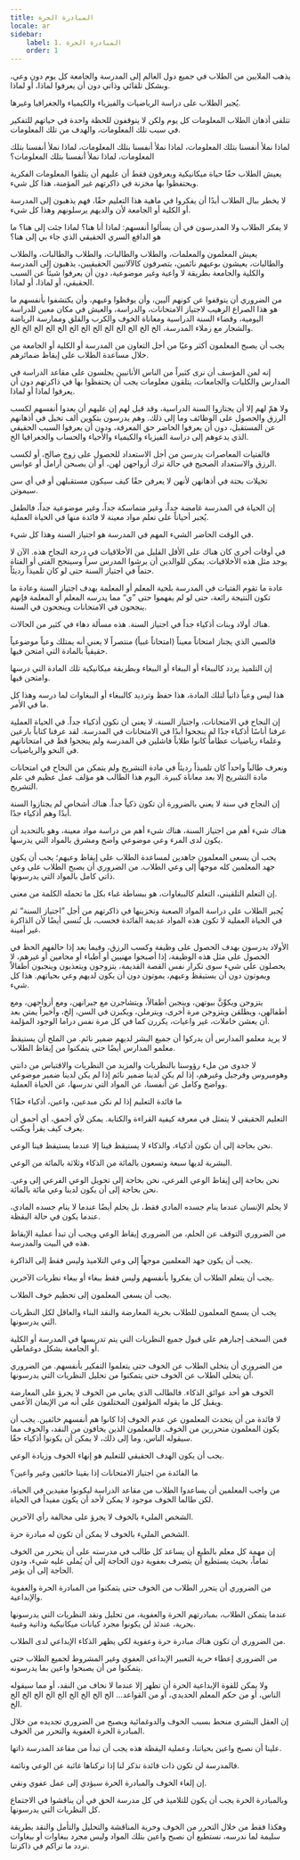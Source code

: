 ```yaml
---
title: المبادرة الحرة
locale: ar
sidebar:
    label: 1. المبادرة الحرة
    order: 1
---
```

يذهب الملايين من الطلاب في جميع دول العالم إلى المدرسة والجامعة كل يوم دون وعي، وبشكل تلقائي وذاتي دون أن يعرفوا لماذا، أو لماذا.

يُجبر الطلاب على دراسة الرياضيات والفيزياء والكيمياء والجغرافيا وغيرها.

تتلقى أذهان الطلاب المعلومات كل يوم ولكن لا يتوقفون للحظة واحدة في حياتهم للتفكير في سبب تلك المعلومات، والهدف من تلك المعلومات.

لماذا نملأ أنفسنا بتلك المعلومات، لماذا نملأ أنفسنا بتلك المعلومات، لماذا نملأ أنفسنا بتلك المعلومات، لماذا نملأ أنفسنا بتلك المعلومات؟

يعيش الطلاب حقًا حياة ميكانيكية ويعرفون فقط أن عليهم أن يتلقوا المعلومات الفكرية ويحتفظوا بها مخزنة في ذاكرتهم غير المؤمنة، هذا كل شيء.

لا يخطر ببال الطلاب أبدًا أن يفكروا في ماهية هذا التعليم حقًا، فهم يذهبون إلى المدرسة أو الكلية أو الجامعة لأن والديهم يرسلونهم وهذا كل شيء.

لا يفكر الطلاب ولا المدرسون في أن يسألوا أنفسهم: لماذا أنا هنا؟ لماذا جئت إلى هنا؟ ما هو الدافع السري الحقيقي الذي جاء بي إلى هنا؟

يعيش المعلمون والمعلمات، والطلاب والطالبات، والطلاب والطالبات، والطلاب والطالبات، يعيشون بوعيهم نائمين، يتصرفون كالآلاتيين الحقيقيين، يذهبون إلى المدرسة والكلية والجامعة بطريقة لا واعية وغير موضوعية، دون أن يعرفوا شيئاً عن السبب الحقيقي، أو لماذا، أو لماذا.

من الضروري أن يتوقفوا عن كونهم آليين، وأن يوقظوا وعيهم، وأن يكتشفوا بأنفسهم ما هو هذا الصراع الرهيب لاجتياز الامتحانات، والدراسة، والعيش في مكان معين للدراسة اليومية، وقضاء السنة الدراسية ومعاناة الخوف والكرب والقلق وممارسة الرياضة والشجار مع زملاء المدرسة، الخ الخ الخ الخ الخ الخ الخ الخ الخ الخ الخ الخ الخ.

يجب أن يصبح المعلمون أكثر وعيًا من أجل التعاون من المدرسة أو الكلية أو الجامعة من خلال مساعدة الطلاب على إيقاظ ضمائرهم.

إنه لمن المؤسف أن نرى كثيراً من الناس الأنانيين يجلسون على مقاعد الدراسة في المدارس والكليات والجامعات، يتلقون معلومات يجب أن يحتفظوا بها في ذاكرتهم دون أن يعرفوا لماذا أو لماذا.

ولا همّ لهم إلا أن يجتازوا السنة الدراسية، وقد قيل لهم إن عليهم أن يعدوا أنفسهم لكسب الرزق والحصول على الوظائف وما إلى ذلك. وهم يدرسون بتكوين ألف تخيل في أذهانهم عن المستقبل، دون أن يعرفوا الحاضر حق المعرفة، ودون أن يعرفوا السبب الحقيقي الذي يدعوهم إلى دراسة الفيزياء والكيمياء والأحياء والحساب والجغرافيا الخ.

فالفتيات المعاصرات يدرسن من أجل الاستعداد للحصول على زوج صالح، أو لكسب الرزق والاستعداد الصحيح في حالة ترك أزواجهن لهن، أو أن يصبحن أرامل أو عوانس.

تخيلات بحتة في أذهانهن لأنهن لا يعرفن حقًا كيف سيكون مستقبلهن أو في أي سن سيموتن.

إن الحياة في المدرسة غامضة جداً، وغير متماسكة جداً، وغير موضوعية جداً، فالطفل يُجبر أحياناً على تعلم مواد معينة لا فائدة منها في الحياة العملية.

في الوقت الحاضر الشيء المهم في المدرسة هو اجتياز السنة وهذا كل شيء.

في أوقات أخرى كان هناك على الأقل القليل من الأخلاقيات في درجة النجاح هذه. الآن لا يوجد مثل هذه الأخلاقيات. يمكن للوالدين أن يرشوا المدرس سراً وسينجح الفتى أو الفتاة حتماً في اجتياز السنة حتى لو كان تلميذاً رديئاً.

عادة ما تقوم الفتيات في المدرسة بلحية المعلم أو المعلمة بهدف اجتياز السنة وعادة ما تكون النتيجة رائعة، حتى لو لم يفهموا حتى ”ي“ مما يدرسه المعلم أو المعلمة فإنهم ينجحون في الامتحانات وينجحون في السنة.

هناك أولاد وبنات أذكياء جداً في اجتياز السنة. هذه مسألة دهاء في كثير من الحالات.

فالصبي الذي يجتاز امتحاناً معيناً (امتحاناً غبياً) منتصراً لا يعني أنه يمتلك وعياً موضوعياً حقيقياً بالمادة التي امتحن فيها.

إن التلميذ يردد كالببغاء أو الببغاء أو الببغاء وبطريقة ميكانيكية تلك المادة التي درسها وامتحن فيها.

هذا ليس وعياً ذاتياً لتلك المادة، هذا حفظ وترديد كالببغاء أو الببغاوات لما درسه وهذا كل ما في الأمر.

إن النجاح في الامتحانات، واجتياز السنة، لا يعني أن نكون أذكياء جداً. في الحياة العملية عرفنا أناسًا أذكياء جدًا لم ينجحوا أبدًا في الامتحانات في المدرسة. لقد عرفنا كتاباً بارعين وعلماء رياضيات عظاماً كانوا طلاباً فاشلين في المدرسة ولم ينجحوا قط في امتحاناتهم في النحو والرياضيات.

ونعرف طالباً واحداً كان تلميذاً رديئاً في مادة التشريح ولم يتمكن من النجاح في امتحانات مادة التشريح إلا بعد معاناة كبيرة. اليوم هذا الطالب هو مؤلف عمل عظيم في علم التشريح.

إن النجاح في سنة لا يعني بالضرورة أن تكون ذكياً جداً. هناك أشخاص لم يجتازوا السنة أبدًا وهم أذكياء جدًا.

هناك شيء أهم من اجتياز السنة، هناك شيء أهم من دراسة مواد معينة، وهو بالتحديد أن يكون لدى المرء وعي موضوعي واضح ومشرق بالمواد التي يدرسها.

يجب أن يسعى المعلمون جاهدين لمساعدة الطلاب على إيقاظ وعيهم؛ يجب أن يكون جهد المعلمين كله موجهاً إلى وعي الطلاب. من الضروري أن يصبح الطلاب على وعي ذاتي كامل بالمواد التي يدرسونها.

إن التعلم التلقيني، التعلم كالببغاوات، هو ببساطة غباء بكل ما تحمله الكلمة من معنى.

يُجبر الطلاب على دراسة المواد الصعبة وتخزينها في ذاكرتهم من أجل ”اجتياز السنة“ ثم في الحياة العملية لا تكون هذه المواد عديمة الفائدة فحسب، بل تُنسى أيضًا لأن الذاكرة غير أمينة.

الأولاد يدرسون بهدف الحصول على وظيفة وكسب الرزق، وفيما بعد إذا حالفهم الحظ في الحصول على مثل هذه الوظيفة، إذا أصبحوا مهنيين أو أطباء أو محامين أو غيرهم، لا يحصلون على شيء سوى تكرار نفس القصة القديمة، يتزوجون ويتعذبون وينجبون أطفالاً ويموتون دون أن يستيقظ وعيهم، يموتون دون أن يكون لديهم وعي بحياتهم. هذا كل شيء.

يتزوجن ويكوِّنَّ بيوتهن، وينجبن أطفالاً، ويتشاجرن مع جيرانهن، ومع أزواجهن، ومع أطفالهن، ويطلقن ويتزوجن مرة أخرى، ويترملن، ويكبرن في السن، إلخ، وأخيراً يمتن بعد أن يعشن خاملات، غير واعيات، يكررن كما في كل مرة نفس دراما الوجود المؤلمة.

لا يريد معلمو المدارس أن يدركوا أن جميع البشر لديهم ضمير نائم. من الملح أن يستيقظ معلمو المدارس أيضًا حتى يتمكنوا من إيقاظ الطلاب.

لا جدوى من ملء رؤوسنا بالنظريات والمزيد من النظريات والاقتباس من دانتي وهوميروس وفرجيل وغيرهم، إذا لم يكن لدينا ضمير نائم إذا لم يكن لدينا ضمير موضوعي وواضح وكامل عن أنفسنا، عن المواد التي ندرسها، عن الحياة العملية.

ما فائدة التعليم إذا لم نكن مبدعين، واعين، أذكياء حقًا؟

التعليم الحقيقي لا يتمثل في معرفة كيفية القراءة والكتابة. يمكن لأي أحمق، أي أحمق أن يعرف كيف يقرأ ويكتب.

نحن بحاجة إلى أن نكون أذكياء، والذكاء لا يستيقظ فينا إلا عندما يستيقظ فينا الوعي.

البشرية لديها سبعة وتسعون بالمائة من الذكاء وثلاثة بالمائة من الوعي.

نحن بحاجة إلى إيقاظ الوعي الفرعي، نحن بحاجة إلى تحويل الوعي الفرعي إلى وعي. نحن بحاجة إلى أن يكون لدينا وعي مائة بالمائة.

لا يحلم الإنسان عندما ينام جسده المادي فقط، بل يحلم أيضًا عندما لا ينام جسده المادي، عندما يكون في حالة اليقظة.

من الضروري التوقف عن الحلم، من الضروري إيقاظ الوعي ويجب أن تبدأ عملية الإيقاظ هذه في البيت والمدرسة.

يجب أن يكون جهد المعلمين موجهاً إلى وعي التلاميذ وليس فقط إلى الذاكرة.

يجب أن يتعلم الطلاب أن يفكروا بأنفسهم وليس فقط ببغاء أو ببغاء نظريات الآخرين.

يجب أن يسعى المعلمون إلى تحطيم خوف الطلاب.

يجب أن يسمح المعلمون للطلاب بحرية المعارضة والنقد البناء والعاقل لكل النظريات التي يدرسونها.

فمن السخف إجبارهم على قبول جميع النظريات التي يتم تدريسها في المدرسة أو الكلية أو الجامعة بشكل دوغماطي.

من الضروري أن يتخلى الطلاب عن الخوف حتى يتعلموا التفكير بأنفسهم. من الضروري أن يتخلى الطلاب عن الخوف حتى يتمكنوا من تحليل النظريات التي يدرسونها.

الخوف هو أحد عوائق الذكاء. فالطالب الذي يعاني من الخوف لا يجرؤ على المعارضة ويقبل كل ما يقوله المؤلفون المختلفون على أنه من الإيمان الأعمى.

لا فائدة من أن يتحدث المعلمون عن عدم الخوف إذا كانوا هم أنفسهم خائفين. يجب أن يكون المعلمون متحررين من الخوف. فالمعلمون الذين يخافون من النقد، والخوف مما سيقوله الناس، وما إلى ذلك، لا يمكن أن يكونوا أذكياء حقًا.

يجب أن يكون الهدف الحقيقي للتعليم هو إنهاء الخوف وزيادة الوعي.

ما الفائدة من اجتياز الامتحانات إذا بقينا خائفين وغير واعين؟

من واجب المعلمين أن يساعدوا الطلاب من مقاعد الدراسة ليكونوا مفيدين في الحياة، لكن طالما الخوف موجود لا يمكن لأحد أن يكون مفيداً في الحياة.

الشخص المليء بالخوف لا يجرؤ على مخالفة رأي الآخرين.

الشخص المليء بالخوف لا يمكن أن تكون له مبادرة حرة.

إن مهمة كل معلم بالطبع أن يساعد كل طالب في مدرسته على أن يتحرر من الخوف تماماً، بحيث يستطيع أن يتصرف بعفوية دون الحاجة إلى أن يُملى عليه شيء، ودون الحاجة إلى أن يؤمر.

من الضروري أن يتحرر الطلاب من الخوف حتى يتمكنوا من المبادرة الحرة والعفوية والإبداعية.

عندما يتمكن الطلاب، بمبادرتهم الحرة والعفوية، من تحليل ونقد النظريات التي يدرسونها بحرية، عندئذ لن يكونوا مجرد كيانات ميكانيكية وذاتية وغبية.

من الضروري أن تكون هناك مبادرة حرة وعفوية لكي يظهر الذكاء الإبداعي لدى الطلاب.

من الضروري إعطاء حرية التعبير الإبداعي العفوي وغير المشروط لجميع الطلاب حتى يتمكنوا من أن يصبحوا واعين بما يدرسونه.

ولا يمكن للقوة الإبداعية الحرة أن تظهر إلا عندما لا نخاف من النقد، أو مما سيقوله الناس، أو من حكم المعلم الحديدي، أو من القواعد... الخ الخ الخ الخ الخ الخ الخ الخ الخ الخ.

إن العقل البشري منحط بسبب الخوف والدوغمائية ويصبح من الضروري تجديده من خلال المبادرة الحرة العفوية والتحرر من الخوف.

علينا أن نصبح واعين بحياتنا، وعملية اليقظة هذه يجب أن تبدأ من مقاعد المدرسة ذاتها.

فالمدرسة لن تكون ذات فائدة تذكر لنا إذا تركناها غائبة عن الوعي ونائمة.

إن إلغاء الخوف والمبادرة الحرة سيؤدي إلى عمل عفوي ونقي.

وبالمبادرة الحرة يجب أن يكون للتلاميذ في كل مدرسة الحق في أن يناقشوا في الاجتماع كل النظريات التي يدرسونها.

وهكذا فقط من خلال التحرر من الخوف وحرية المناقشة والتحليل والتأمل والنقد بطريقة سليمة لما ندرسه، نستطيع أن نصبح واعين بتلك المواد وليس مجرد ببغاوات أو ببغاوات نردد ما تراكم في ذاكرتنا.
